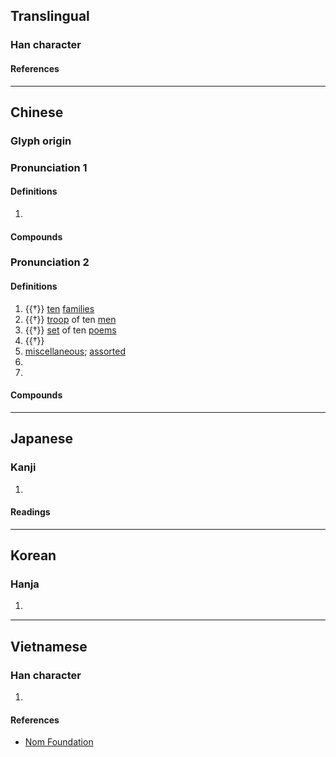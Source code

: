 {{also|甚}}
{{character info}}
==Translingual==
{{stroke order}}
{{stroke order|type=animate}}

===Han character===
{{Han char|rn=9|rad=人|as=02|sn=4|four=24200|canj=OJ|ids=⿰亻十}}

====References====
{{Han ref|kx=0091.060|dkj=00348|dj=0192.060|hdz=10108.020|uh=4EC0}}

----

==Chinese==

===Glyph origin===
{{Han etym}}

===Pronunciation 1===
{{zh-forms|t2=甚}}
{{zh-pron
|m=shén,shé,2nb=variant
|c=sam6
|h=
|mn=sím
|mn-t=sim6/sib8
|w=4seq
|mc=
|oc=
|ma=y
|cat=n,num,a
}}

====Definitions====
{{zh-hanzi}}

# {{zh-only|什麼}}

====Compounds====
{{zh-der|什麼樣|什麼什麼|什麼的|不算什麼|不差什麼|幹什麼|什麼|可什麼|沒什麼|為什麼|算什麼|塔什庫爾干}}

===Pronunciation 2===
{{zh-forms}}
{{zh-pron
|m=shí
|c=sap6,zaap6
|c_note=sap6 - literary; zaap6 - variant (“miscellaneous” or alternative form of {{zh-l|*雜}})
|h=pfs=sṳ̍p
|mn-t=zab8
|w=5zeq
|mc=y
|oc=y
|ma=y
|cat=n,num,a,pn
}}

====Definitions====
{{zh-hanzi}}

# {{†}} {{lb|zh|census}} [[ten]] [[family|families]]
# {{†}} [[troop]] of ten [[men]]
# {{†}} [[set]] of ten [[poem]]s
# {{†}} {{zh-alt-form|十|ten|dot=,}} {{n-g|usually used in fractions or multiples.}}
# [[miscellaneous]]; [[assorted]]
# {{zh-alt-form|雜}}
# {{surname|zh}}

====Compounds====
{{zh-der|什錦|什葉|什葉派|什件|家什|哈什螞|素什錦|克什克騰|什一|什一之利|喀什米爾|僗什子|什不閑|喀什噶爾|什襲|什器|孟什維克|什件兒|巴什吉爾|佳什|什百|什伯|勞什骨子|什襲珍藏|勞什子|什物|什面|戈什|戈什哈|撈什子|篇什|風什|物什|闊什薩特瑪|玉龍喀什|喀什|喀拉喀什|闊什塔格|烏什|拜什吐格曼}}

{{zh-cat|Ten}}

{{cln|zh|numeral symbols|numerals}}

----

==Japanese==

===Kanji===
{{ja-kanji|grade=|rs=人02}}

# {{rfdef|ja|sort=人02}}

====Readings====
{{ja-readings
|goon=じゅう<じふ
|kanon=しゅう<しふ
|kun=くみ-, とお-<とを-, ま-じる
}}

----

==Korean==

===Hanja===
{{ko-hanja|hangeul=[[십]], [[집]]|rv=sip, jip|mr=sip, chip}}

# {{rfdef|ko|sort=人02}}

----

==Vietnamese==

===Han character===
{{vi-readings|reading=[[thập]], [[lặt]], [[thậm]]|rs=人02}}

# {{rfdef|vi|sort=人02}}

====References====
* [http://nomfoundation.org/common/nom_details.php?codepoint=4ec0 Nom Foundation]